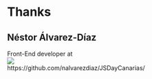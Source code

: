 
<Centered>
  <h1>Thanks</h1>
  <h2>Néstor Álvarez-Díaz</h2>
  <div style={{ display: "flex" }}>
    Front-End developer at
    <div style={{ width: 100, margin: "0 12px", overflow: "hidden" }}>
      <img
        src={"/JSDayCanarias/expero-logo.svg"}
        style={{ width: "100%", height: "100%" }}
      />
    </div>
  </div>
  <HLine />
  <div>https://github.com/nalvarezdiaz/JSDayCanarias/</div>
</Centered>
